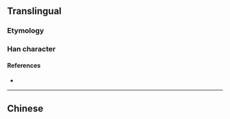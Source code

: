 {{character info/new}}
{{also|寬|寛}}
==Translingual==
{{Han simplified forms|寬|寛|宽}}

===Etymology===
{{Han simp|寬|f=萈|t=苋}}

===Han character===
{{Han char|rn=40|rad=宀|as=07|sn=10|four=|canj=JTBU,XJTBU|ids=⿳宀艹见}}

====References====
* {{Han ref|kx=0287.101|hdz=20930.080|uh=5BBD|ud=23485}}

----

==Chinese==
{{zh-see|寬}}